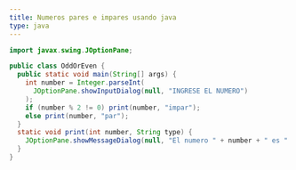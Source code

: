 ```yaml
---
title: Numeros pares e impares usando java
type: java
---
```


```java
import javax.swing.JOptionPane;

public class OddOrEven {
  public static void main(String[] args) {
    int number = Integer.parseInt(
      JOptionPane.showInputDialog(null, "INGRESE EL NUMERO")
    );
    if (number % 2 != 0) print(number, "impar");
    else print(number, "par");
  }
  static void print(int number, String type) {
    JOptionPane.showMessageDialog(null, "El numero " + number + " es " + type);
  }
}
```
